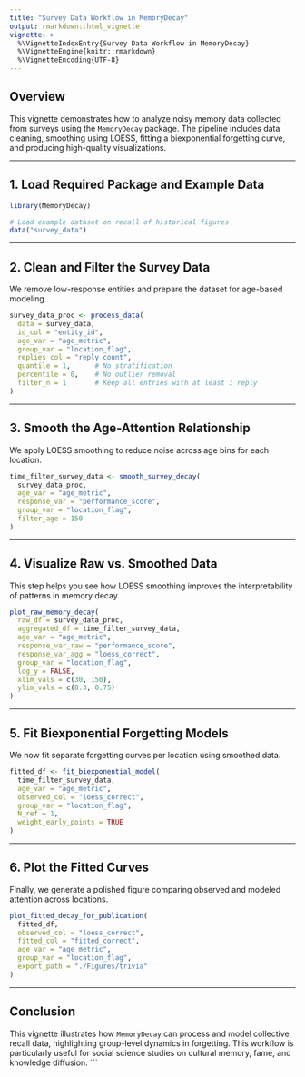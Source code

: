 ```yaml
---
title: "Survey Data Workflow in MemoryDecay"
output: rmarkdown::html_vignette
vignette: >
  %\VignetteIndexEntry{Survey Data Workflow in MemoryDecay}
  %\VignetteEngine{knitr::rmarkdown}
  %\VignetteEncoding{UTF-8}
---
```


## Overview

This vignette demonstrates how to analyze noisy memory data collected from surveys using the `MemoryDecay` package. The pipeline includes data cleaning, smoothing using LOESS, fitting a biexponential forgetting curve, and producing high-quality visualizations.

---

## 1. Load Required Package and Example Data

```r
library(MemoryDecay)

# Load example dataset on recall of historical figures
data("survey_data")
```

---

## 2. Clean and Filter the Survey Data

We remove low-response entities and prepare the dataset for age-based modeling.

```r
survey_data_proc <- process_data(
  data = survey_data,
  id_col = "entity_id",
  age_var = "age_metric",
  group_var = "location_flag",
  replies_col = "reply_count",
  quantile = 1,      # No stratification
  percentile = 0,    # No outlier removal
  filter_n = 1       # Keep all entries with at least 1 reply
)
```

---

## 3. Smooth the Age-Attention Relationship

We apply LOESS smoothing to reduce noise across age bins for each location.

```r
time_filter_survey_data <- smooth_survey_decay(
  survey_data_proc,
  age_var = "age_metric",
  response_var = "performance_score",
  group_var = "location_flag",
  filter_age = 150
)
```

---

## 4. Visualize Raw vs. Smoothed Data

This step helps you see how LOESS smoothing improves the interpretability of patterns in memory decay.

```r
plot_raw_memory_decay(
  raw_df = survey_data_proc,
  aggregated_df = time_filter_survey_data,
  age_var = "age_metric",
  response_var_raw = "performance_score",
  response_var_agg = "loess_correct",
  group_var = "location_flag",
  log_y = FALSE,
  xlim_vals = c(30, 150),
  ylim_vals = c(0.3, 0.75)
)
```

---

## 5. Fit Biexponential Forgetting Models

We now fit separate forgetting curves per location using smoothed data.

```r
fitted_df <- fit_biexponential_model(
  time_filter_survey_data,
  age_var = "age_metric",
  observed_col = "loess_correct",
  group_var = "location_flag",
  N_ref = 1,
  weight_early_points = TRUE
)
```

---

## 6. Plot the Fitted Curves

Finally, we generate a polished figure comparing observed and modeled attention across locations.

```r
plot_fitted_decay_for_publication(
  fitted_df,
  observed_col = "loess_correct",
  fitted_col = "fitted_correct",
  age_var = "age_metric",
  group_var = "location_flag",
  export_path = "./Figures/trivia"
)
```

---

## Conclusion

This vignette illustrates how `MemoryDecay` can process and model collective recall data, highlighting group-level dynamics in forgetting. This workflow is particularly useful for social science studies on cultural memory, fame, and knowledge diffusion.
```
